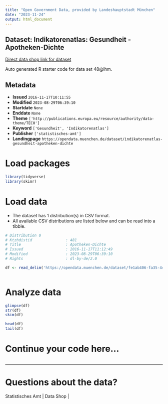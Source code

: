 ```yaml
---
title: "Open Government Data, provided by Landeshauptstadt München"
date: "2023-11-24"
output: html_document
---
```


## Dataset: Indikatorenatlas: Gesundheit - Apotheken-Dichte

[Direct data shop link for dataset](https://opendata.muenchen.de/dataset/indikatorenatlas-gesundheit-apotheken-dichte)

Auto generated R starter code for data set 48@lhm.

## Metadata

- **Issued** `2016-11-17T10:11:55`
- **Modified** `2023-08-29T06:39:10`
- **Startdate** `None`
- **Enddate** `None`
- **Theme** `['http://publications.europa.eu/resource/authority/data-theme/TECH']`
- **Keyword** `['Gesundheit', 'Indikatorenatlas']`
- **Publisher** `['statistisches-amt']`
- **Landingpage** `https://opendata.muenchen.de/dataset/indikatorenatlas-gesundheit-apotheken-dichte`


# Load packages

```r

library(tidyverse)
library(skimr)

```

# Load data

-   The dataset has 1 distribution(s) in CSV format.
-   All available CSV distributions are listed below and can be read into a tibble.

```r

# Distribution 0
# Ktzhdistid               : 481
# Title                    : Apotheken-Dichte
# Issued                   : 2016-11-17T11:12:49
# Modified                 : 2023-08-29T06:39:10
# Rights                   : dl-by-de/2.0

df <- read_delim('https://opendata.muenchen.de/dataset/fe1ab406-fa35-4431-92ac-01372e2cb56b/resource/401a8a83-9458-448d-b3f5-71fe9334f1a7/download/indikat_gesundheit_apotheken-dichte_280823.csv')



```

# Analyze data

```r

glimpse(df)
str(df)
skim(df)

head(df)
tail(df)

```

# Continue your code here...

```r

```

------------------------------------------------------------------------

# Questions about the data?

Statistisches Amt | Data Shop | 
